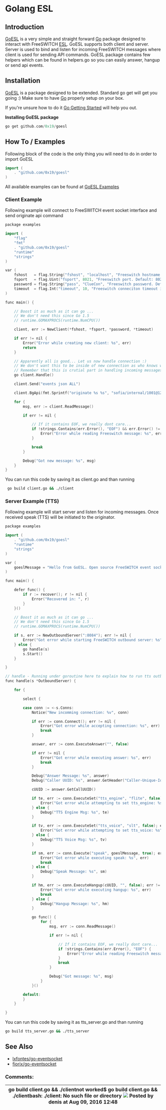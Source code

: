 
# Golang ESL 

 

## Introduction

[GoESL](https://github.com/0x19/goesl) is a very simple and straight forward [Go](http://golang.org/) package designed to interact with FreeSWITCH [ESL](Event-Socket-Library/index.mdx#-new-). GoESL supports both client and server. Server is used to bind and listen for incoming FreeSWITCH messages where client is used for sending API commands. GoESL package contains few helpers which can be found in helpers.go so you can easily answer, hangup or send api events.

## Installation

[GoESL](https://github.com/0x19/goesl) is a package designed to be extended. Standard go get will get you going :) Make sure to have [Go](http://golang.org/) properly setup on your box.

If you're unsure how to do it [Go Getting Started](http://golang.org/doc/install) will help you out.

**Installing GoESL package**

```cpp
go get github.com/0x19/goesl
```

## How To / Examples

Following block of the code is the only thing you will need to do in order to import GoESL

  
```cpp
import (
    . "github.com/0x19/goesl"
)
```

  
All available examples can be found at [GoESL Examples](https://github.com/0x19/goesl/tree/master/examples)

### Client Example

Following example will connect to FreeSWITCH event socket interface and send originate api command  

```cpp
package examples

import (
    "flag"
    "fmt"
    . "github.com/0x19/goesl"
    "runtime"
    "strings"
)

var (
    fshost   = flag.String("fshost", "localhost", "Freeswitch hostname. Default: localhost")
    fsport   = flag.Uint("fsport", 8021, "Freeswitch port. Default: 8021")
    password = flag.String("pass", "ClueCon", "Freeswitch password. Default: ClueCon")
    timeout  = flag.Int("timeout", 10, "Freeswitch conneciton timeout in seconds. Default: 10")
)

func main() {

    // Boost it as much as it can go ...
	// We don't need this since Go 1.5
    // runtime.GOMAXPROCS(runtime.NumCPU())

    client, err := NewClient(*fshost, *fsport, *password, *timeout)

    if err != nil {
        Error("Error while creating new client: %s", err)
        return
    }

    // Apparently all is good... Let us now handle connection :)
    // We don't want this to be inside of new connection as who knows where it my lead us.
    // Remember that this is crutial part in handling incoming messages. This is a must!
    go client.Handle()

    client.Send("events json ALL")

    client.BgApi(fmt.Sprintf("originate %s %s", "sofia/internal/1001@127.0.0.1", "&socket(192.168.1.2:8084 async full)"))

    for {
        msg, err := client.ReadMessage()

        if err != nil {

            // If it contains EOF, we really dont care...
            if !strings.Contains(err.Error(), "EOF") && err.Error() != "unexpected end of JSON input" {
                Error("Error while reading Freeswitch message: %s", err)
            }

            break
        }

        Debug("Got new message: %s", msg)
    }
}
```

  
You can run this code by saving it as client.go and than running

  
```bash
 go build client.go && ./client
```

  
### Server Example (TTS)

Following example will start server and listen for incoming messages. Once received speak (TTS) will be initiated to the originator.

```cpp
package examples

import (
    . "github.com/0x19/goesl"
    "runtime"
    "strings"
)

var (
    goeslMessage = "Hello from GoESL. Open source FreeSWITCH event socket wrapper written in Go!"
)

func main() {

    defer func() {
        if r := recover(); r != nil {
            Error("Recovered in: ", r)
        }
    }()

    // Boost it as much as it can go ...
    // We don't need this since Go 1.5
    // runtime.GOMAXPROCS(runtime.NumCPU())

    if s, err := NewOutboundServer(":8084"); err != nil {
        Error("Got error while starting FreeSWITCH outbound server: %s", err)
    } else {
        go handle(s)
        s.Start()
    }

}

// handle - Running under goroutine here to explain how to run tts outbound server
func handle(s *OutboundServer) {

    for {

        select {

        case conn := <-s.Conns:
            Notice("New incomming connection: %v", conn)

            if err := conn.Connect(); err != nil {
                Error("Got error while accepting connection: %s", err)
                break
            }

            answer, err := conn.ExecuteAnswer("", false)

            if err != nil {
                Error("Got error while executing answer: %s", err)
                break
            }

            Debug("Answer Message: %s", answer)
            Debug("Caller UUID: %s", answer.GetHeader("Caller-Unique-Id"))

            cUUID := answer.GetCallUUID()

            if te, err := conn.ExecuteSet("tts_engine", "flite", false); err != nil {
                Error("Got error while attempting to set tts_engine: %s", err)
            } else {
                Debug("TTS Engine Msg: %s", te)
            }

            if tv, err := conn.ExecuteSet("tts_voice", "slt", false); err != nil {
                Error("Got error while attempting to set tts_voice: %s", err)
            } else {
                Debug("TTS Voice Msg: %s", tv)
            }

            if sm, err := conn.Execute("speak", goeslMessage, true); err != nil {
                Error("Got error while executing speak: %s", err)
                break
            } else {
                Debug("Speak Message: %s", sm)
            }

            if hm, err := conn.ExecuteHangup(cUUID, "", false); err != nil {
                Error("Got error while executing hangup: %s", err)
                break
            } else {
                Debug("Hangup Message: %s", hm)
            }

            go func() {
                for {
                    msg, err := conn.ReadMessage()

                    if err != nil {

                        // If it contains EOF, we really dont care...
                        if !strings.Contains(err.Error(), "EOF") {
                            Error("Error while reading Freeswitch message: %s", err)
                        }
                        break
                    }

                    Debug("Got message: %s", msg)
                }
            }()

        default:
        }
    }

}
```

  
You can run this code by saving it as tts\_server.go and than running  
  
```bash
go build tts_server.go && ./tts_server
```

## See Also

* [lxfontes/go-eventsocket](https://github.com/lxfontes/go-eventsocket)
* [fiorix/go-eventsocket](https://github.com/fiorix/go-eventsocket)
  
  
### Comments:

| go build client.go && ./clientnot worked$ go build client.go && ./clientbash: ./client: No such file or directory ![](/images/icons/contenttypes/comment_16.png) Posted by denis at Aug 09, 2016 12:48 |
| ----------------------------------------------------------------------------------------------------------------------------------------------------------------------------------------------------- |


